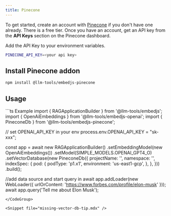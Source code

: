 ---
title: Pinecone
---

To get started, create an account with [Pinecone](https://www.pinecone.io/) if you don't have one already. There is a free tier.
Once you have an account, get an API key from the **API Keys** section on the Pinecone dashboard.

Add the API Key to your environment variables.

```bash
PINECONE_API_KEY=<your api key>
```

## Install Pinecone addon

```bash
npm install @llm-tools/embedjs-pinecone
```

## Usage
<CodeGroup>
```ts Example
import { RAGApplicationBuilder } from '@llm-tools/embedjs';
import { OpenAiEmbeddings } from '@llm-tools/embedjs-openai';
import { PineconeDb } from '@llm-tools/embedjs-pinecone';

// set OPENAI_API_KEY in your env
process.env.OPENAI_API_KEY = "sk-xxx";

const app = await new RAGApplicationBuilder()
.setEmbeddingModel(new OpenAiEmbeddings())
.setModel(SIMPLE_MODELS.OPENAI_GPT4_O)
.setVectorDatabase(new PineconeDb({
    projectName: '<name>',
    namespace: '<name>',
    indexSpec: {
        pod: {
            podType: 'p1.x1',
            environment: 'us-east1-gcp',
        },
    },
}))
.build();


//add data source and start query in
await app.addLoader(new WebLoader({ urlOrContent: 'https://www.forbes.com/profile/elon-musk' }));
await app.query('Tell me about Elon Musk');
```
</CodeGroup>

<Snippet file="missing-vector-db-tip.mdx" />
